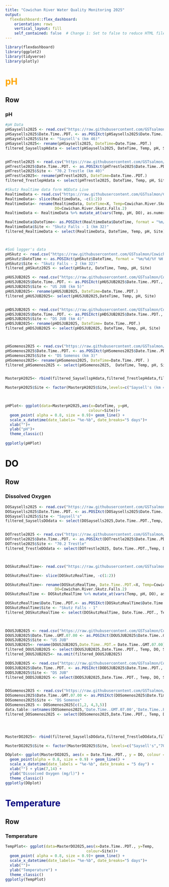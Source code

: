 ```yaml
---
title: "Cowichan River Water Quality Monitoring 2025"
output: 
  flexdashboard::flex_dashboard:
    orientation: rows
    vertical_layout: fill
    self_contained: false  # Change 1: Set to false to reduce HTML file size
---
```


```r
library(flexdashboard)
library(ggplot2)
library(tidyverse)
library(plotly)
```

# pH {data-orientation="rows" style="color:orange;"}

## Row {data-height="650"}

### pH

```r
#pH Data
pHSaysells2025 <- read.csv("https://raw.githubusercontent.com/GSTsalmon/Cowichan2025DataRepo/refs/heads/main/pHSaysell's2025.csv")
pHSaysells2025$Date.Time..PDT. <- as.POSIXct(pHSaysells2025$Date.Time..PDT., format = "%m/%d/%Y %H:%M")
pHSaysells2025$Site <- "Saysell's (km 46)"
pHSaysells2025<- rename(pHSaysells2025, DateTime=Date.Time..PDT.)
filtered_SaysellspHdata <- select(pHSaysells2025, DateTime, Temp, pH, Site )


pHTrestle2025 <- read.csv("https://raw.githubusercontent.com/GSTsalmon/Cowichan2025DataRepo/refs/heads/main/pHTrestle2025.csv")
pHTrestle2025$Date.Time..PDT. <- as.POSIXct(pHTrestle2025$Date.Time..PDT., format = "%m/%d/%Y %H:%M")
pHTrestle2025$Site <- "70.2 Trestle (km 40)"
pHTrestle2025<- rename(pHTrestle2025, DateTime=Date.Time..PDT.)
filtered_TrestlepHdata <- select(pHTrestle2025, DateTime, Temp, pH, Site)

#Skutz Realtime data form WQData Live
RealtimeData <- read.csv("https://raw.githubusercontent.com/GSTsalmon/Cowichan2025DataRepo/refs/heads/main/SkutzRealTime.csv")
RealtimeData<- slice(RealtimeData, -c(1:2))
RealtimeData<- rename(RealtimeData, DateTime=X, Temp=Cowichan.River.Skutz.Falls ,pH=Cowichan.River.Skutz.Falls.1, 
                      DO=Cowichan.River.Skutz.Falls.2)
RealtimeData <- RealtimeData %>% mutate_at(vars(Temp, pH, DO), as.numeric)

RealtimeData$DateTime<- as.POSIXct(RealtimeData$DateTime, format = "%m/%d/%Y %H:%M")
RealtimeData$Site <- "Skutz Falls - 1 (km 32)"
filtered_RealtimeData <- select(RealtimeData, DateTime, Temp, pH, Site)



#SoG logger's data 
pHSkutz <- read.csv("https://raw.githubusercontent.com/GSTsalmon/Cowichan2025DataRepo/refs/heads/main/pHSktuz2.csv")
pHSkutz$DateTime <- as.POSIXct(pHSkutz$DateTime, format = "%m/%d/%Y %H:%M")
pHSkutz$Site <- "Skutz Falls - 2 (km 32)"
filtered_pHSkutz2025 <- select(pHSkutz, DateTime, Temp, pH, Site)

pHUSJUB2025 <- read.csv("https://raw.githubusercontent.com/GSTsalmon/Cowichan2025DataRepo/refs/heads/main/pHUSJUB2025.csv")
pHUSJUB2025$Date.Time..PDT. <- as.POSIXct(pHUSJUB2025$Date.Time..PDT., format = "%m/%d/%Y %H:%M")
pHUSJUB2025$Site <- "US JUB (km 5)"
pHUSJUB2025<- rename(pHUSJUB2025, DateTime=Date.Time..PDT.)
filtered_pHUSJUB2025<- select(pHUSJUB2025,DateTime, Temp, pH, Site)


pHDSJUB2025 <- read.csv("https://raw.githubusercontent.com/GSTsalmon/Cowichan2025DataRepo/refs/heads/main/pHDSJUB2025.csv")
pHDSJUB2025$Date.Time..PDT. <- as.POSIXct(pHDSJUB2025$Date.Time..PDT., format = "%m/%d/%Y %H:%M")
pHDSJUB2025$Site <- "DS JUB (km 4)"
pHDSJUB2025<- rename(pHDSJUB2025, DateTime= Date.Time..PDT.)
filtered_pHDSJUB2025 <- select(pHDSJUB2025, DateTime, Temp, pH, Site)



pHSomenos2025 <- read.csv("https://raw.githubusercontent.com/GSTsalmon/Cowichan2025DataRepo/refs/heads/main/pHSomenosDS2025.csv")
pHSomenos2025$Date.Time..PDT. <- as.POSIXct(pHSomenos2025$Date.Time..PDT., format = "%m/%d/%Y %H:%M")
pHSomenos2025$Site <- "DS Somenos (km 3)"
pHSomenos2025<- rename(pHSomenos2025, DateTime=Date.Time..PDT. )
filtered_pHSomenos2025 <- select(pHSomenos2025,  DateTime, Temp, pH, Site)


MasterpH2025<- rbind(filtered_SaysellspHdata,filtered_TrestlepHdata,filtered_RealtimeData, filtered_pHSkutz2025, filtered_pHUSJUB2025,filtered_pHDSJUB2025,  filtered_pHSomenos2025)

MasterpH2025$Site <- factor(MasterpH2025$Site,levels=c("Saysell's (km 46)","70.2 Trestle (km 40)", "Skutz Falls - 1 (km 32)","Skutz Falls - 2 (km 32)","US JUB (km 5)", "DS JUB (km 4)","DS Somenos (km 3)"))
                                                       


pHPlot<- ggplot(data=MasterpH2025,aes(x=DateTime, y=pH,
                                     colour=Site))+
  geom_point( alpha = 0.8, size = 0.9)+ geom_line() +
  scale_x_datetime(date_labels= "%e-%b", date_breaks="5 days")+
  xlab("")+
  ylab("pH")+
  theme_classic() 
 
ggplotly(pHPlot)

```

# DO {data-orientation="rows" style="color: black"}

## Row {data-height="650"}

### Dissolved Oxygen

```r
DOSaysells2025 <- read.csv("https://raw.githubusercontent.com/GSTsalmon/Cowichan2025DataRepo/refs/heads/main/DOSaysell's2025.csv")
DOSaysells2025$Date.Time..PDT. <- as.POSIXct(DOSaysells2025$Date.Time..PDT., format = "%m/%d/%Y %H:%M")
DOSaysells2025$Site <- "Saysell's"
filtered_SaysellsDOdata <- select(DOSaysells2025,Date.Time..PDT.,Temp, DO, Site)


DOTrestle2025 <- read.csv("https://raw.githubusercontent.com/GSTsalmon/Cowichan2025DataRepo/refs/heads/main/DOTrestle2025.csv")
DOTrestle2025$Date.Time..PDT. <- as.POSIXct(DOTrestle2025$Date.Time..PDT., format = "%m/%d/%Y %H:%M")
DOTrestle2025$Site <- "70.2 Trestle"
filtered_TrestleDOdata <- select(DOTrestle2025, Date.Time..PDT.,Temp, DO, Site)



DOSkutzRealTime<- read.csv("https://raw.githubusercontent.com/GSTsalmon/Cowichan2025DataRepo/refs/heads/main/SkutzRealTime.csv")

DOSkutzRealTime<- slice(DOSkutzRealTime, -c(1:2))

DOSkutzRealTime<- rename(DOSkutzRealTime, Date.Time..PDT.=X, Temp=Cowichan.River.Skutz.Falls ,pH=Cowichan.River.Skutz.Falls.1, 
                      DO=Cowichan.River.Skutz.Falls.2)
DOSkutzRealTime <- DOSkutzRealTime %>% mutate_at(vars(Temp, pH, DO), as.numeric)

DOSkutzRealTime$Date.Time..PDT.<- as.POSIXct(DOSkutzRealTime$Date.Time..PDT., format = "%m/%d/%Y %H:%M")
DOSkutzRealTime$Site <- "Skutz Falls - 1"
filtered_DOSkutzRealTime <- select(DOSkutzRealTime, Date.Time..PDT., Temp, DO, Site)

                                   

DOUSJUB2025 <- read.csv("https://raw.githubusercontent.com/GSTsalmon/Cowichan2025DataRepo/refs/heads/main/DOUSJUB2025.csv")
DOUSJUB2025$Date.Time..GMT.07.00 <- as.POSIXct(DOUSJUB2025$Date.Time..GMT.07.00, format = "%m/%d/%Y %H:%M")
DOUSJUB2025$Site <- "US JUB"
DOUSJUB2025<- rename(DOUSJUB2025,Date.Time..PDT.= Date.Time..GMT.07.00)
filtered_DOUSJUB2025 <- select(DOUSJUB2025,Date.Time..PDT., Temp, DO, Site)
filtered_DOUSJUB2025<- na.omit(filtered_DOUSJUB2025)

DODSJUB2025 <- read.csv("https://raw.githubusercontent.com/GSTsalmon/Cowichan2025DataRepo/refs/heads/main/DODSJUB2025.csv")
DODSJUB2025$Date.Time..PDT. <- as.POSIXct(DODSJUB2025$Date.Time..PDT., format = "%m/%d/%Y %H:%M")
DODSJUB2025$Site <- "DS JUB"
filtered_DODSJUB2025 <- select(DODSJUB2025,Date.Time..PDT., Temp, DO, Site)


DOSomenos2025 <- read.csv("https://raw.githubusercontent.com/GSTsalmon/Cowichan2025DataRepo/refs/heads/main/DOSomenosDS2025.csv")
DOSomenos2025$Date.Time..GMT.07.00 <- as.POSIXct(DOSomenos2025$Date.Time..GMT.07.00, format = "%m/%d/%Y %H:%M")
DOSomenos2025$Site <- "DS Somenos"
DOSomenos2025 <- DOSomenos2025[c(1,2, 4,3,5)]
data.table::setnames(DOSomenos2025,'Date.Time..GMT.07.00','Date.Time..PDT.')
filtered_DOSomenos2025 <- select(DOSomenos2025,Date.Time..PDT., Temp, DO, Site)




MasterDO2025<- rbind(filtered_SaysellsDOdata,filtered_TrestleDOdata,filtered_DOSkutzRealTime, filtered_DOUSJUB2025,filtered_DODSJUB2025,filtered_DOSomenos2025)

MasterDO2025$Site <- factor(MasterDO2025$Site, levels=c("Saysell's","70.2 Trestle", "Skutz Falls - 1", "US JUB", "DS JUB", "DS Somenos" ))

DOplot<- ggplot(MasterDO2025, aes(x = Date.Time..PDT., y = DO, colour = Site)) +
  geom_point(alpha = 0.8, size = 0.9) + geom_line() +
  scale_x_datetime(date_labels = "%e-%b", date_breaks = "5 day") +
  xlab("") + ylim(7,14) +
  ylab("Dissolved Oxygen (mg/l)") +
  theme_classic()
ggplotly(DOplot)
```

# Temperature {data-orientation="rows" style="color: navy"}

## Row {data-height="650"}

### Temperature

```r
TempPlot<- ggplot(data=MasterDO2025,aes(x=Date.Time..PDT., y=Temp,
                                    colour=Site))+
  geom_point( alpha = 0.8, size = 0.9)+ geom_line() +
  scale_x_datetime(date_labels= "%e-%b", date_breaks="5 days")+
  xlab("")+
  ylab("Temperature") +
  theme_classic() 
ggplotly(TempPlot)
```
